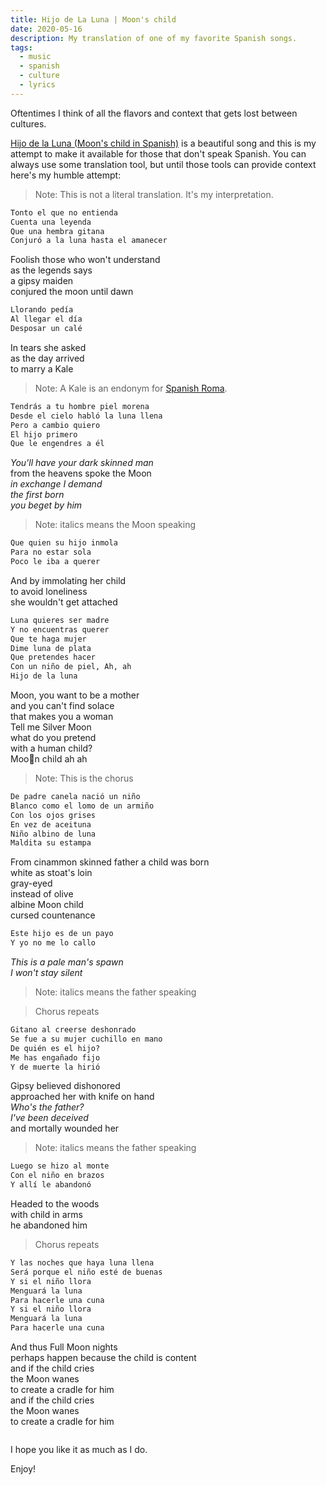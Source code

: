 ```yaml
---
title: Hijo de La Luna | Moon's child
date: 2020-05-16
description: My translation of one of my favorite Spanish songs.
tags:
  - music
  - spanish
  - culture
  - lyrics
---
```



Oftentimes I think of all the flavors and context that gets lost between cultures.

[Hijo de la Luna (Moon's child in Spanish)](https://www.youtube.com/watch?v=VaTb2AtMCfU) is a beautiful song and this is my attempt to make it available for those
that don't speak Spanish. You can always use some translation tool, but until those tools
can provide context here's my humble attempt:

> Note: This is not a literal translation. It's my interpretation.

<CodeWave>

```markdown
Tonto el que no entienda
Cuenta una leyenda
Que una hembra gitana
Conjuró a la luna hasta el amanecer
```

Foolish those who won't understand <br/>
as the legends says <br />
a gipsy maiden <br />
conjured the moon until dawn <br />


```markdown
Llorando pedía
Al llegar el día
Desposar un calé
```

In tears she asked <br />
as the day arrived <br />
to marry a Kale

> Note: A Kale is an endonym for [Spanish Roma](https://en.wikipedia.org/wiki/Gitanos).

```markdown
Tendrás a tu hombre piel morena
Desde el cielo habló la luna llena
Pero a cambio quiero
El hijo primero
Que le engendres a él
```

_You'll have your dark skinned man_ <br />
from the heavens spoke the Moon <br />
_in exchange I demand_ <br />
_the first born_ <br />
_you beget by him_

> Note: italics means the Moon speaking

```markdown
Que quien su hijo inmola
Para no estar sola
Poco le iba a querer
```

And by immolating her child <br />
to avoid loneliness <br />
she wouldn't get attached <br />

```markdown
Luna quieres ser madre
Y no encuentras querer
Que te haga mujer
Dime luna de plata
Que pretendes hacer
Con un niño de piel, Ah, ah
Hijo de la luna
```

Moon, you want to be a mother <br />
and you can't find solace <br />
that makes you a woman <br />
Tell me Silver Moon <br />
what do you pretend <br />
with a human child? <br />
Moon child ah ah

> Note: This is the chorus

```markdown
De padre canela nació un niño
Blanco como el lomo de un armiño
Con los ojos grises
En vez de aceituna
Niño albino de luna
Maldita su estampa
```

From cinammon skinned father a child was born <br />
white as stoat's loin <br />
gray-eyed <br />
instead of olive <br />
albine Moon child <br />
cursed countenance

```markdown
Este hijo es de un payo
Y yo no me lo callo
```

_This is a pale man's spawn_ <br />
_I won't stay silent_

> Note: italics means the father speaking

> Chorus repeats

```markdown
Gitano al creerse deshonrado
Se fue a su mujer cuchillo en mano
De quién es el hijo?
Me has engañado fijo
Y de muerte la hirió
```

Gipsy believed dishonored <br />
approached her with knife on hand <br />
_Who's the father?_ <br />
_I've been deceived_ <br />
and mortally wounded her

> Note: italics means the father speaking

```markdown
Luego se hizo al monte
Con el niño en brazos
Y allí le abandonó
```

Headed to the woods <br />
with child in arms <br />
he abandoned him

> Chorus repeats

```markdown
Y las noches que haya luna llena
Será porque el niño esté de buenas
Y si el niño llora
Menguará la luna
Para hacerle una cuna
Y si el niño llora
Menguará la luna
Para hacerle una cuna
```

And thus Full Moon nights <br />
perhaps happen because the child is content <br />
and if the child cries <br />
the Moon wanes <br />
to create a cradle for him <br />
and if the child cries <br />
the Moon wanes <br />
to create a cradle for him

```python

```

I hope you like it as much as I do.

</CodeWave>



Enjoy!
